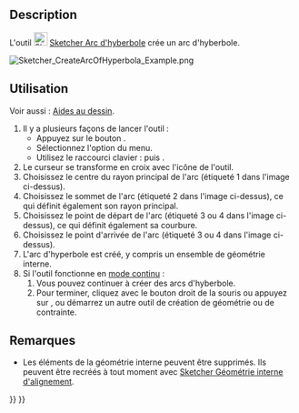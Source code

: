 <languages/>

{{Docnav/fr
|[[Sketcher_CreateArcOfEllipse/fr|Arc d'ellipse]]
|[[Sketcher_CreateArcOfParabola/fr|Arc de parabole]]
|[[Sketcher_Workbench/fr|Atelier Sketcher]]
|IconL=Sketcher_CreateArcOfEllipse.svg
|IconR=Sketcher_CreateArcOfParabola.svg
|IconC=Workbench_Sketcher.svg
}}

{{GuiCommand/fr
|Name=Sketcher CreateArcOfHyperbola
|Name/fr=Sketcher Arc d'hyberbole
|MenuLocation=Esquisse → Géométries d'esquisse → Créer un arc d'hyberbole
|Workbenches=[[Sketcher_Workbench/fr|Sketcher]]
|Shortcut={{KEY|G}} {{KEY|H}}
|Version=0.17
|SeeAlso=[[Sketcher_CreateArcOfParabola/fr|Sketcher Arc de parabole]]
}}

==Description==

L'outil [[Image:Sketcher_CreateArcOfHyperbola.svg|24px]] [[Sketcher_CreateArcOfHyperbola/fr|Sketcher Arc d'hyberbole]] crée un arc d'hyberbole.

[[Image:Sketcher_CreateArcOfHyperbola_Example.png]]
{{Caption|Arc d'hyberbole (en blanc) avec géométrie interne (en jaune foncé)}}

<span id="Usage"></span>
==Utilisation==

Voir aussi : [[Sketcher_Workbench/fr#Aides_au_dessin|Aides au dessin]].

# Il y a plusieurs façons de lancer l'outil :
#* Appuyez sur le bouton {{Button|[[Image:Sketcher_CreateArcOfHyperbola.svg|16px]] [[Sketcher_CreateArcOfHyperbola/fr|Arc d'hyperbole par son centre, son sommet, ses extrémités]]}}.
#* Sélectionnez l'option {{MenuCommand|Esquisse → Géométries d'esquisse → [[Image:Sketcher_CreateArcOfHyperbola.svg|16px]] Créer un arc d'hyberbole}} du menu.
#* Utilisez le raccourci clavier : {{KEY|G}} puis {{KEY|H}}.
# Le curseur se transforme en croix avec l'icône de l'outil.
# Choisissez le centre du rayon principal de l'arc (étiqueté 1 dans l'image ci-dessus).
# Choisissez le sommet de l'arc (étiqueté 2 dans l'image ci-dessus), ce qui définit également son rayon principal.
# Choisissez le point de départ de l'arc (étiqueté 3 ou 4 dans l'image ci-dessus), ce qui définit également sa courbure.
# Choisissez le point d'arrivée de l'arc (étiqueté 3 ou 4 dans l'image ci-dessus).
# L'arc d'hyperbole est créé, y compris un ensemble de géométrie interne.
# Si l'outil fonctionne en [[Sketcher_Workbench/fr#Modes_continus|mode continu]] :
## Vous pouvez continuer à créer des arcs d'hyberbole.
## Pour terminer, cliquez avec le bouton droit de la souris ou appuyez sur {{KEY|Échap}}, ou démarrez un autre outil de création de géométrie ou de contrainte.

<span id="Notes"></span>
==Remarques==

* Les éléments de la géométrie interne peuvent être supprimés. Ils peuvent être recréés à tout moment avec [[Sketcher_RestoreInternalAlignmentGeometry/fr|Sketcher Géométrie interne d'alignement]].


{{Docnav/fr
|[[Sketcher_CreateArcOfEllipse/fr|Arc d'ellipse]]
|[[Sketcher_CreateArcOfParabola/fr|Arc de parabole]]
|[[Sketcher_Workbench/fr|Atelier Sketcher]]
|IconL=Sketcher_CreateArcOfEllipse.svg
|IconR=Sketcher_CreateArcOfParabola.svg
|IconC=Workbench_Sketcher.svg
}}

{{Sketcher_Tools_navi{{#translation:}}}}
{{Userdocnavi{{#translation:}}}}